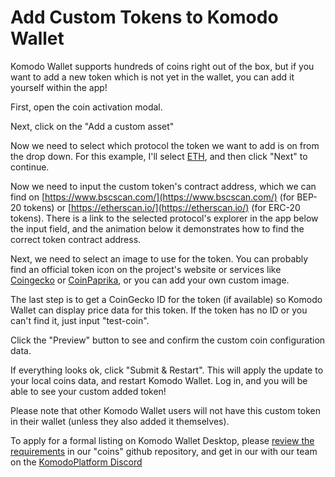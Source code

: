 

# Add Custom Tokens to Komodo Wallet

Komodo Wallet supports hundreds of coins right out of the box, but if you want to add a new token which is not yet in the wallet, you can add it yourself within the app!

First, open the coin activation modal.

<OptimizedImage title="Add Custom Tokens to Komodo Wallet" src={addCustomTokens1} classNaming="w-full" alt="Add Custom Tokens to Komodo Wallet" />

<OptimizedImage title="Add Custom Tokens to Komodo Wallet" src={addCustomTokens2} classNaming="w-300" alt="Add Custom Tokens to Komodo Wallet" />

Next, click on the "Add a custom asset"

<OptimizedImage title="Add Custom Tokens to Komodo Wallet" src={addCustomTokens3} classNaming="w-full" alt="Add Custom Tokens to Komodo Wallet" />

Now we need to select which protocol the token we want to add is on from the drop down. For this example, I'll select [ETH](https://info.etherscan.com/what-is-erc20-token/), and then click "Next" to continue.

<OptimizedImage title="Add Custom Tokens to Komodo Wallet" src={addCustomTokens4} classNaming="w-full" alt="Add Custom Tokens to Komodo Wallet" />

Now we need to input the custom token's contract address, which we can find on [https://www.bscscan.com/](https://www.bscscan.com/) (for BEP-20 tokens) or [https://etherscan.io/](https://etherscan.io/) (for ERC-20 tokens). There is a link to the selected protocol's explorer in the app below the input field, and the animation below it demonstrates how to find the correct token contract address.

<OptimizedImage title="Add Custom Tokens to Komodo Wallet" src={addCustomTokens5} classNaming="w-full" alt="Add Custom Tokens to Komodo Wallet" />

Next, we need to select an image to use for the token. You can probably find an official token icon on the project's website or services like [Coingecko](https://www.coingecko.com/) or [CoinPaprika](https://coinpaprika.com/), or you can add your own custom image.

<OptimizedImage title="Add Custom Tokens to Komodo Wallet" src={addCustomTokens6} classNaming="w-full" alt="Add Custom Tokens to Komodo Wallet" />

The last step is to get a CoinGecko ID for the token (if available) so Komodo Wallet can display price data for this token. If the token has no ID or you can't find it, just input "test-coin".

<OptimizedImage title="Add Custom Tokens to Komodo Wallet" src={addCustomTokens7} classNaming="w-full" alt="Add Custom Tokens to Komodo Wallet" />

Click the "Preview" button to see and confirm the custom coin configuration data.

<OptimizedImage title="Add Custom Tokens to Komodo Wallet" src={addCustomTokens8} classNaming="w-full" alt="Add Custom Tokens to Komodo Wallet" />

If everything looks ok, click "Submit & Restart". This will apply the update to your local coins data, and restart Komodo Wallet. Log in, and you will be able to see your custom added token!

<OptimizedImage title="Add Custom Tokens to Komodo Wallet" src={addCustomTokens9} classNaming="w-full" alt="Add Custom Tokens to Komodo Wallet" />

<OptimizedImage title="Add Custom Tokens to Komodo Wallet" src={addCustomTokens10} classNaming="w-full" alt="Add Custom Tokens to Komodo Wallet" />

Please note that other Komodo Wallet users will not have this custom token in their wallet (unless they also added it themselves).

To apply for a formal listing on Komodo Wallet Desktop, please [review the requirements](/komodo-defi-framework/tutorials/listing-a-new-coin/) in our "coins" github repository, and get in our with our team on the [KomodoPlatform Discord](https://komodoplatform.com/discord)
